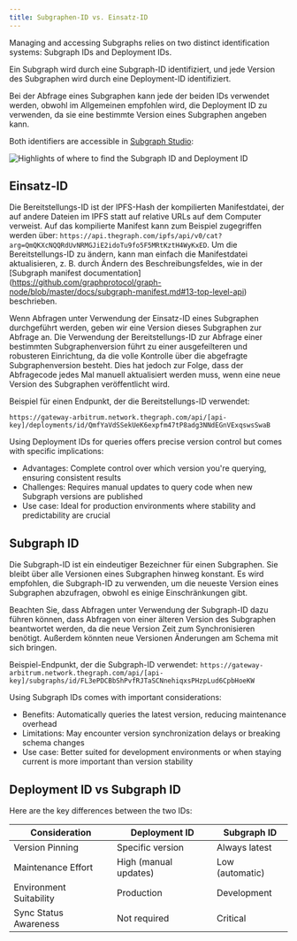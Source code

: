 ```yaml
---
title: Subgraphen-ID vs. Einsatz-ID
---
```


Managing and accessing Subgraphs relies on two distinct identification systems: Subgraph IDs and Deployment IDs.

Ein Subgraph wird durch eine Subgraph-ID identifiziert, und jede Version des Subgraphen wird durch eine Deployment-ID identifiziert.

Bei der Abfrage eines Subgraphen kann jede der beiden IDs verwendet werden, obwohl im Allgemeinen empfohlen wird, die Deployment ID zu verwenden, da sie eine bestimmte Version eines Subgraphen angeben kann.

Both identifiers are accessible in [Subgraph Studio](https://thegraph.com/studio/):

![Highlights of where to find the Subgraph ID and Deployment ID](/img/subgraph-id-vs-deployment-id.png)

## Einsatz-ID

Die Bereitstellungs-ID ist der IPFS-Hash der kompilierten Manifestdatei, der auf andere Dateien im IPFS statt auf relative URLs auf dem Computer verweist. Auf das kompilierte Manifest kann zum Beispiel zugegriffen werden über: `https://api.thegraph.com/ipfs/api/v0/cat?arg=QmQKXcNQQRdUvNRMGJiE2idoTu9fo5F5MRtKztH4WyKxED`. Um die Bereitstellungs-ID zu ändern, kann man einfach die Manifestdatei aktualisieren, z. B. durch Ändern des Beschreibungsfeldes, wie in der [Subgraph manifest documentation] (https://github.com/graphprotocol/graph-node/blob/master/docs/subgraph-manifest.md#13-top-level-api) beschrieben.

Wenn Abfragen unter Verwendung der Einsatz-ID eines Subgraphen durchgeführt werden, geben wir eine Version dieses Subgraphen zur Abfrage an. Die Verwendung der Bereitstellungs-ID zur Abfrage einer bestimmten Subgraphenversion führt zu einer ausgefeilteren und robusteren Einrichtung, da die volle Kontrolle über die abgefragte Subgraphenversion besteht. Dies hat jedoch zur Folge, dass der Abfragecode jedes Mal manuell aktualisiert werden muss, wenn eine neue Version des Subgraphen veröffentlicht wird.

Beispiel für einen Endpunkt, der die Bereitstellungs-ID verwendet:

`https://gateway-arbitrum.network.thegraph.com/api/[api-key]/deployments/id/QmfYaVdSSekUeK6expfm47tP8adg3NNdEGnVExqswsSwaB`

Using Deployment IDs for queries offers precise version control but comes with specific implications:

- Advantages: Complete control over which version you're querying, ensuring consistent results
- Challenges: Requires manual updates to query code when new Subgraph versions are published
- Use case: Ideal for production environments where stability and predictability are crucial

## Subgraph ID

Die Subgraph-ID ist ein eindeutiger Bezeichner für einen Subgraphen. Sie bleibt über alle Versionen eines Subgraphen hinweg konstant. Es wird empfohlen, die Subgraph-ID zu verwenden, um die neueste Version eines Subgraphen abzufragen, obwohl es einige Einschränkungen gibt.

Beachten Sie, dass Abfragen unter Verwendung der Subgraph-ID dazu führen können, dass Abfragen von einer älteren Version des Subgraphen beantwortet werden, da die neue Version Zeit zum Synchronisieren benötigt. Außerdem könnten neue Versionen Änderungen am Schema mit sich bringen.

Beispiel-Endpunkt, der die Subgraph-ID verwendet: `https://gateway-arbitrum.network.thegraph.com/api/[api-key]/subgraphs/id/FL3ePDCBbShPvfRJTaSCNnehiqxsPHzpLud6CpbHoeKW`

Using Subgraph IDs comes with important considerations:

- Benefits: Automatically queries the latest version, reducing maintenance overhead
- Limitations: May encounter version synchronization delays or breaking schema changes
- Use case: Better suited for development environments or when staying current is more important than version stability

## Deployment ID vs Subgraph ID

Here are the key differences between the two IDs:

| Consideration           | Deployment ID         | Subgraph ID     |
| ----------------------- | --------------------- | --------------- |
| Version Pinning         | Specific version      | Always latest   |
| Maintenance Effort      | High (manual updates) | Low (automatic) |
| Environment Suitability | Production            | Development     |
| Sync Status Awareness   | Not required          | Critical        |
